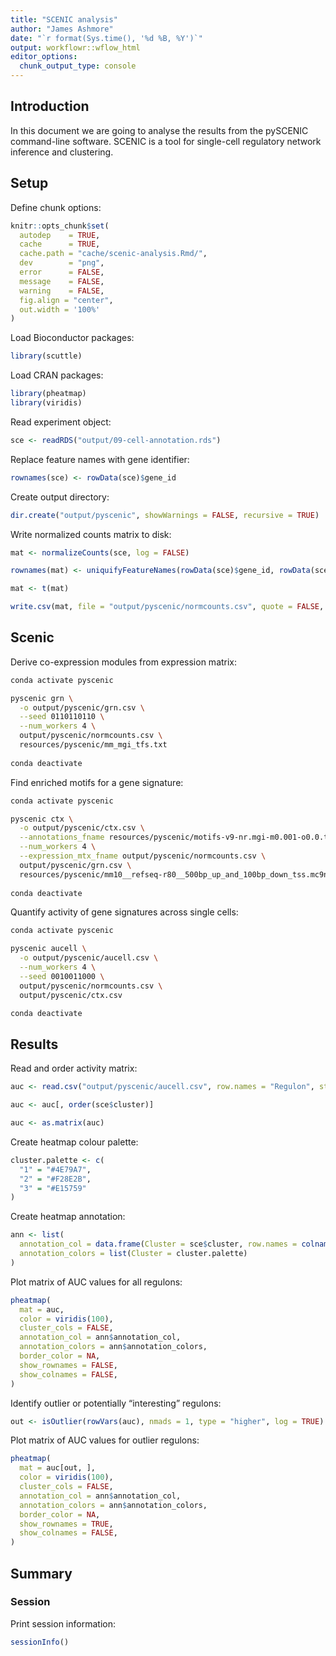 ```yaml
---
title: "SCENIC analysis"
author: "James Ashmore"
date: "`r format(Sys.time(), '%d %B, %Y')`"
output: workflowr::wflow_html
editor_options:
  chunk_output_type: console
---
```


## Introduction

In this document we are going to analyse the results from the pySCENIC command-line software. SCENIC is a tool for single-cell regulatory network inference and clustering.

## Setup

Define chunk options:

```r
knitr::opts_chunk$set(
  autodep    = TRUE,
  cache      = TRUE,
  cache.path = "cache/scenic-analysis.Rmd/",
  dev        = "png",
  error      = FALSE,
  message    = FALSE,
  warning    = FALSE,
  fig.align = "center",
  out.width = '100%'
)
```

Load Bioconductor packages:

```r
library(scuttle)
```

Load CRAN packages:

```r
library(pheatmap)
library(viridis)
```

Read experiment object:

```r
sce <- readRDS("output/09-cell-annotation.rds")
```

Replace feature names with gene identifier:

```r
rownames(sce) <- rowData(sce)$gene_id
```

Create output directory:

```r
dir.create("output/pyscenic", showWarnings = FALSE, recursive = TRUE)
```

Write normalized counts matrix to disk:

```r
mat <- normalizeCounts(sce, log = FALSE)

rownames(mat) <- uniquifyFeatureNames(rowData(sce)$gene_id, rowData(sce)$gene_name)

mat <- t(mat)

write.csv(mat, file = "output/pyscenic/normcounts.csv", quote = FALSE, row.names = TRUE)
```

## Scenic

Derive co-expression modules from expression matrix:

```bash
conda activate pyscenic

pyscenic grn \
  -o output/pyscenic/grn.csv \
  --seed 0110110110 \
  --num_workers 4 \
  output/pyscenic/normcounts.csv \
  resources/pyscenic/mm_mgi_tfs.txt
  
conda deactivate
```

Find enriched motifs for a gene signature:

```bash
conda activate pyscenic

pyscenic ctx \
  -o output/pyscenic/ctx.csv \
  --annotations_fname resources/pyscenic/motifs-v9-nr.mgi-m0.001-o0.0.tbl \
  --num_workers 4 \
  --expression_mtx_fname output/pyscenic/normcounts.csv \ 
  output/pyscenic/grn.csv \
  resources/pyscenic/mm10__refseq-r80__500bp_up_and_100bp_down_tss.mc9nr.feather
  
conda deactivate
```

Quantify activity of gene signatures across single cells:

```bash
conda activate pyscenic

pyscenic aucell \
  -o output/pyscenic/aucell.csv \
  --num_workers 4 \
  --seed 0010011000 \
  output/pyscenic/normcounts.csv \
  output/pyscenic/ctx.csv

conda deactivate
```

## Results

Read and order activity matrix:

```r
auc <- read.csv("output/pyscenic/aucell.csv", row.names = "Regulon", stringsAsFactors = FALSE)

auc <- auc[, order(sce$cluster)]

auc <- as.matrix(auc)
```

Create heatmap colour palette:

```r
cluster.palette <- c(
  "1" = "#4E79A7",
  "2" = "#F28E2B",
  "3" = "#E15759"
)
```

Create heatmap annotation:

```r
ann <- list(
  annotation_col = data.frame(Cluster = sce$cluster, row.names = colnames(sce)),
  annotation_colors = list(Cluster = cluster.palette)
)
```

Plot matrix of AUC values for all regulons:

```r
pheatmap(
  mat = auc,
  color = viridis(100),
  cluster_cols = FALSE,
  annotation_col = ann$annotation_col,
  annotation_colors = ann$annotation_colors,
  border_color = NA,
  show_rownames = FALSE,
  show_colnames = FALSE,
)
```

Identify outlier or potentially "interesting" regulons:

```r
out <- isOutlier(rowVars(auc), nmads = 1, type = "higher", log = TRUE)
```

Plot matrix of AUC values for outlier regulons:

```r
pheatmap(
  mat = auc[out, ],
  color = viridis(100),
  cluster_cols = FALSE,
  annotation_col = ann$annotation_col,
  annotation_colors = ann$annotation_colors,
  border_color = NA,
  show_rownames = TRUE,
  show_colnames = FALSE,
)
```

## Summary

### Session

Print session information:

```r
sessionInfo()
```
